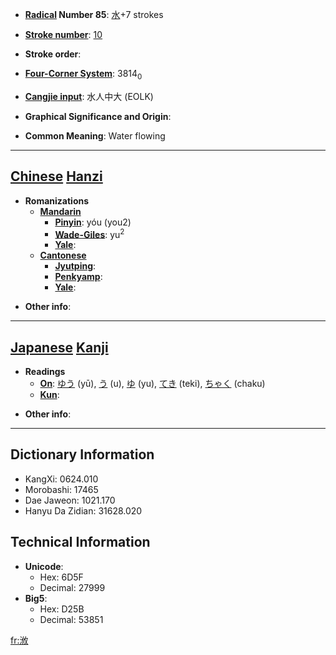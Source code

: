 * '''[[Wiktionary:Chinese radical index| Radical]] Number 85''': [[Wiktionary:Chinese radical index 水|水]]+7 strokes

* '''[[Wiktionary:Chinese total strokes index|Stroke number]]''': [[Wiktionary:Chinese total strokes index 10|10]]

* '''Stroke order''': 

* '''[[Wiktionary:Chinese four corner index|Four-Corner System]]''': 3814<sub>0</sub>

* '''[[Wiktionary:Chinese Cangjie index|Cangjie input]]''': 水人中大 (EOLK)

* '''Graphical Significance and Origin''': 

* '''Common Meaning''': Water flowing

----

== [[Chinese]] [[Hanzi]] ==

* '''Romanizations'''
** '''[[Mandarin]]'''
*** '''[[Pinyin]]''': yóu (you2)
*** '''[[Wade-Giles]]''': yu<sup>2</sup>
*** '''[[Yale]]''': 
** '''[[Cantonese]]'''
*** '''[[Jyutping]]''':
*** '''[[Penkyamp]]''': 
*** '''[[Yale]]''': 

* '''Other info''': 

----

== [[Japanese]] [[Kanji]] ==

* '''Readings'''
** '''[[On]]''': [[ゆう]] (yū), [[う]] (u), [[ゆ]] (yu), [[てき]] (teki), [[ちゃく]] (chaku)
** '''[[Kun]]''': 

* '''Other info''':  

----

== Dictionary Information ==

* KangXi: 0624.010
* Morobashi: 17465
* Dae Jaweon: 1021.170
* Hanyu Da Zidian: 31628.020

== Technical Information ==

* '''Unicode''':
** Hex: 6D5F
** Decimal: 27999
* '''Big5''':
** Hex: D25B
** Decimal: 53851

[[fr:浟]]